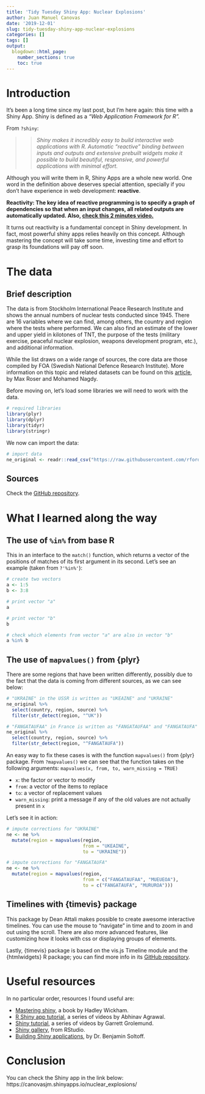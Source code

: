 ```yaml
---
title: 'Tidy Tuesday Shiny App: Nuclear Explosions'
author: Juan Manuel Canovas
date: '2019-12-01'
slug: tidy-tuesday-shiny-app-nuclear-explosions
categories: []
tags: []
output:
  blogdown::html_page:
    number_sections: true
    toc: true
---
```



# Introduction  

It’s been a long time since my last post, but I’m here again: this time with a Shiny App. Shiny is defined as a *"Web Application Framework for R".*   

From `?shiny`:

>> *Shiny makes it incredibly easy to build interactive web applications with R. Automatic "reactive" binding between inputs and outputs and extensive prebuilt widgets make it possible to build beautiful, responsive, and powerful applications with minimal effort.*

Although you will write them in R, Shiny Apps are a whole new world. One word in the definition above deserves special attention, specially if you don’t have experience in web development: **reactive**. 

**Reactivity: The key idea of reactive programming is to specify a graph of dependencies so that when an input changes, all related outputs are automatically updated. Also, [check this 2 minutes video.](https://vimeo.com/rstudioinc/review/131218530/212d8a5a7a/#t=47m25s)**  

It turns out reactivity is a fundamental concept in Shiny development. In fact, most powerful shiny apps relies heavily on this concept. Although mastering the concept will take some time, investing time and effort to grasp its foundations will pay off soon.

# The data  

## Brief description  

The data is from Stockholm International Peace Research Institute and shows the annual numbers of nuclear tests conducted
since 1945. There are 16 variables where we can find, among others, the country and region where the tests where performed. We can also find an estimate of the lower and upper yield in kilotones of TNT, the purpose of the tests (military exercise, peaceful nuclear explosion, weapons development program, etc.), and additional information.   

While the list draws on a wide range of sources, the core data are those compiled by FOA (Swedish National Defence Research Institute). More information on this topic and related datasets can be found on this [article](https://ourworldindata.org/nuclear-weapons), by Max Roser and Mohamed Nagdy.   

Before moving on, let's load some libraries we will need to work with the data.   

```r
# required libraries
library(plyr)
library(dplyr)
library(tidyr)
library(stringr)
```

We now can import the data:  

```r
# import data
ne_original <- readr::read_csv("https://raw.githubusercontent.com/rfordatascience/tidytuesday/master/data/2019/2019-08-20/nuclear_explosions.csv")
```


## Sources  

Check the [GitHub repository](https://github.com/rfordatascience/tidytuesday/tree/master/data/2019/2019-08-20).     

# What I learned along the way

## The use of `%in%` from base R   

This in an interface to the `match()` function, which returns a vector of the positions of matches of its first argument in its second. Let's see an example (taken from `?'%in%'`):

```r
# create two vectors
a <- 1:5
b <- 3:8

# print vector "a"
a

# print vector "b"
b

# check which elements from vector "a" are also in vector "b"
a %in% b
```


## The use of `mapvalues()` from {plyr}  

There are some regions that have been written differently, possibly due to the fact that the data is coming from different sources, as we can see below:  

```r
# "UKRAINE" in the USSR is written as "UKEAINE" and "UKRAINE"
ne_original %>% 
  select(country, region, source) %>% 
  filter(str_detect(region, "^UK"))

# "FANGATAUFAA" in France is written as "FANGATAUFAA" and "FANGATAUFA"
ne_original %>% 
  select(country, region, source) %>% 
  filter(str_detect(region, "^FANGATAUFA"))
```

An easy way to fix these cases is with the function `mapvalues()` from {plyr} package. From `?mapvalues()` we can see that the function takes on the following arguments: `mapvalues(x, from, to, warn_missing = TRUE)`

* `x`: the factor or vector to modify  
* `from`: a vector of the items to replace  
* `to`: a vector of replacement values  
* `warn_missing`: print a message if any of the old values are not actually present in `x`

Let's see it in action:  

```r
# impute corrections for "UKRAINE"
ne <- ne %>% 
  mutate(region = mapvalues(region, 
                            from = "UKEAINE", 
                            to = "UKRAINE"))

# impute corrections for "FANGATAUFA"
ne <- ne %>% 
  mutate(region = mapvalues(region, 
                            from = c("FANGATAUFAA", "MUEUEOA"), 
                            to = c("FANGATAUFA", "MURUROA")))
```


## Timelines with {timevis} package 

This package by Dean Attali makes possible to create awesome interactive timelines. You can use the mouse to "navigate" in time and to zoom in and out using the scroll. There are also more advanced features, like customizing how it looks with css or displaying groups of elements.    

Lastly, {timevis} package is based on the vis.js Timeline module and the {htmlwidgets} R package; you can find more info in its [GitHub repository](https://github.com/daattali/timevis).   


# Useful resources  

In no particular order, resources I found useful are:   

* [Mastering shiny](https://mastering-shiny.org/), a book by Hadley Wickham.
* [R Shiny app tutorial](https://www.youtube.com/watch?v=_0ORRJqctHE&list=PL6wLL_RojB5xNOhe2OTSd-DPkMLVY9DfB), a series of videos by Abhinav Agrawal.  
* [Shiny tutorial](https://shiny.rstudio.com/tutorial/), a series of videos by Garrett Grolemund.  
* [Shiny gallery](https://shiny.rstudio.com/gallery/), from RStudio.  
* [Building Shiny applications](https://cfss.uchicago.edu/notes/shiny/), by Dr. Benjamin Soltoff.  


# Conclusion  

You can check the Shiny app in the link below:   
https://canovasjm.shinyapps.io/nuclear_explosions/  

